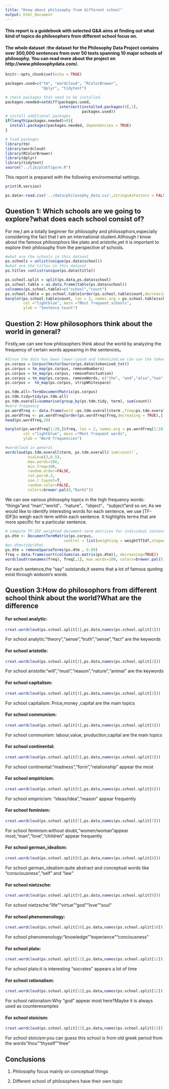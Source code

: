 ```yaml
---
title: "Know about philosophy from different school"
output: html_document
---
```

#### This report is a guidebook with selected Q&A aims at finding out what kind of topics do philosophers from different school focus on.

 
#### The whole dataset :the dataset for the Philosophy Data Project contains over 300,000 sentences from over 50 texts spanning 10 major schools of philosophy. You can read more about the project on http://www.philosophydata.com/. 

```r
knitr::opts_chunk$set(echo = TRUE)
```

```r
packages.used=c("tm", "wordcloud", "RColorBrewer", 
                "dplyr", "tidytext")

# check packages that need to be installed.
packages.needed=setdiff(packages.used, 
                        intersect(installed.packages()[,1], 
                                  packages.used))
# install additional packages
if(length(packages.needed)>0){
  install.packages(packages.needed, dependencies = TRUE)
}

# load packages
library(tm)
library(wordcloud)
library(RColorBrewer)
library(dplyr)
library(tidytext)
source("../lib/plotfigure.R")
```

This report is prepared with the following environmental settings.

```r
print(R.version)
```

```r
ps.data<-read.csv('../data/philosophy_data.csv',stringsAsFactors = FALSE)

```

## Question 1: Which schools are we going to explore?what does each school consist of?

For me,I am a totally beginner for philosophy and philosophors,especially considering the fact that I am an international student.Although I know about the famous philosophors like plato and aristotle,yet it is important to explore their philosophy from the perspective of schools. 

```r
#what are the schools in this dataset
ps.schools = unlist(unique(ps.data$school))
#what are the titles in this dataset
ps.titles =unlist(unique(ps.data$title))

ps.school.split = split(ps.data,ps.data$school)
ps.school.table = as.data.frame(table(ps.data$school))
colnames(ps.school.table)=c("school","count")
ps.school.table = ps.school.table[order(ps.school.table$count,decreasing =  TRUE),]
barplot(ps.school.table$count, las = 2, names.arg = ps.school.table$school,
        col ="lightblue", main ="Most frequent schools",
        ylab = "Sentence Count")
```



## Question 2: How philosophors  think about the world in general?

Firstly,we can see how philosophers think about the world by analyzing the frequency of certain words appearing in the sentences。

```r
#Since the data has been lower-cased and tokenized,we can use the tokenized texts and remove all 
ps.corpus = Corpus(VectorSource(ps.data$tokenized_txt))
ps.corpus = tm_map(ps.corpus, removeNumbers)
ps.corpus = tm_map(ps.corpus, removePunctuation)
ps.corpus = tm_map(ps.corpus, removeWords, c("the", "and","also","two", "one","can","may","will","must","might","just","thus","therefore",stopwords("english")))
ps.corpus =  tm_map(ps.corpus, stripWhitespace)
```

```r
ps.tdm.all<-TermDocumentMatrix(ps.corpus)
ps.tdm.tidy=tidy(ps.tdm.all)
ps.tdm.overall=summarise(group_by(ps.tdm.tidy, term), sum(count))
#word frequency 
ps.wordfreq <- data.frame(word =ps.tdm.overall$term ,freq=ps.tdm.overall$`sum(count)`)
ps.wordfreq <- ps.wordfreq[order(ps.wordfreq$freq,decreasing = TRUE),]
head(ps.wordfreq,20)
```
```r
barplot(ps.wordfreq[1:20,]$freq, las = 2, names.arg = ps.wordfreq[1:20,]$word,
        col ="lightblue", main ="Most frequent words",
        ylab = "Word frequencies")
```

```r
#wordcloud in general
wordcloud(ps.tdm.overall$term, ps.tdm.overall$`sum(count)`,
          scale=c(3,0.5),
          max.words=100,
          min.freq=100,
          random.order=FALSE,
          rot.per=0.3,
          use.r.layout=T,
          random.color=FALSE,
          colors=brewer.pal(8,"Dark2"))
```


We can see various philosophy topics in the high frequency words:
"things"and "man","world"、"nature"、"object"、"subject"and so on;
As we would like to identify interesting words for each sentence, we use [TF-IDF]to weigh each term within each sentence. It highlights terms that are more specific for a particular sentence. 

```r
# compute TF-IDF weighted document-term matrices for individual sentences
ps.dtm <- DocumentTermMatrix(ps.corpus,
                          control = list(weighting = weightTfIdf,stopwords = TRUE))
#ps.dtm=tidy(dtm)
ps.dtm = removeSparseTerms(ps.dtm , 0.99)
freq = data.frame(sort(colSums(as.matrix(ps.dtm)), decreasing=TRUE))
wordcloud(rownames(freq), freq[,1], max.words=100, colors=brewer.pal(5, "Dark2"))
```

For each sentence,the "say" outstands,it seems that a lot of famous quoting exist through widsom's words

## Question 3:How do philosophors from different school think about the world?What are the difference



#### For school analytic:
```r
creat.wordcloud(ps.school.split[1],ps.data,names(ps.school.split[1]))
```

For school analytic:"theory","sense","truth","sense","fact" are the keywords

#### For school aristotle:
```r
creat.wordcloud(ps.school.split[2],ps.data,names(ps.school.split[2]))
```

For school aristotle:"will","must","reason","nature","animal" are the keywords

#### For school capitalism:
```r
creat.wordcloud(ps.school.split[3],ps.data,names(ps.school.split[3]))
```

For school capitalism: Price,money ,capital are the main topics

#### For school communism:
```r
creat.wordcloud(ps.school.split[4],ps.data,names(ps.school.split[4]))
```

For school communism: labour,value, production,capital are the main topics

#### For school continental:
```r
creat.wordcloud(ps.school.split[5],ps.data,names(ps.school.split[5]))
```

For school continental:"madness","form","relationship" appear the most

#### For school empiricism:
```r
creat.wordcloud(ps.school.split[6],ps.data,names(ps.school.split[6]))
```

For school empiricism: "ideas/idea","reason" appear  frequently

#### For school feminism:
```r
creat.wordcloud(ps.school.split[7],ps.data,names(ps.school.split[7]))
```

For school feminism:without doubt,"women/woman"appear most,"man","love","children" appear frequently

#### For school german_idealism:
```r
creat.wordcloud(ps.school.split[8],ps.data,names(ps.school.split[8]))
```

For school german_idealism:quite abstract and conceptual words like "consciousness","self" and "law"

#### For school nietzsche:
```r
creat.wordcloud(ps.school.split[9],ps.data,names(ps.school.split[9]))
```

For school nietzsche:"life""virtue""god""love""soul"

#### For school phenomenology:
```r
creat.wordcloud(ps.school.split[10],ps.data,names(ps.school.split[10]))
```


For school phenomenology:"knowledge""experience""conciousness"

#### For school plato:
```r
creat.wordcloud(ps.school.split[11],ps.data,names(ps.school.split[11]))
```


For school plato:it is interesting "socrates" appears a lot of time

#### For school rationalism:
```r
creat.wordcloud(ps.school.split[12],ps.data,names(ps.school.split[12]))
```

For school rationalism:Why "god" appear most here?Maybe it is always used as  counterexamples

#### For school stoicism:
```r
creat.wordcloud(ps.school.split[13],ps.data,names(ps.school.split[13]))
```

For school stoicism:you can guess this school is from old greek period from the words"thou""thyself""thee"

## Conclusions
1. Philosophy focus mainly on conceptual things

2. Different school of philosophers have their own topic

